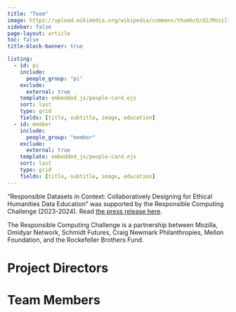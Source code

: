 ```yaml
---
title: "Team"
image: https://upload.wikimedia.org/wikipedia/commons/thumb/d/d2/Mozilla_logo.svg/2560px-Mozilla_logo.svg.png
sidebar: false
page-layout: article
toc: false
title-block-banner: true

listing:
  - id: pi
    include:
      people_group: "pi"
    exclude:
      external: true
    template: embedded_js/people-card.ejs
    sort: last
    type: grid
    fields: [title, subtitle, image, education]
  - id: member
    include:
      people_group: "member"
    exclude:
      external: true
    template: embedded_js/people-card.ejs
    sort: last
    type: grid
    fields: [title, subtitle, image, education]
---
```


"Responsible Datasets in Context: Collaboratively Designing for Ethical Humanities Data Education" was supported by the Responsible Computing Challenge (2023-2024). Read [the press release here](https://foundation.mozilla.org/en/blog/mozilla-announces-15-new-responsible-computing-challenge-awardees-in-the-us/).

The Responsible Computing Challenge is a partnership between Mozilla, Omidyar Network, Schmidt Futures, Craig Newmark Philanthropies, Mellon Foundation, and the Rockefeller Brothers Fund.

# Project Directors

::: {#pi}
:::


# Team Members

:::{#member}
:::





